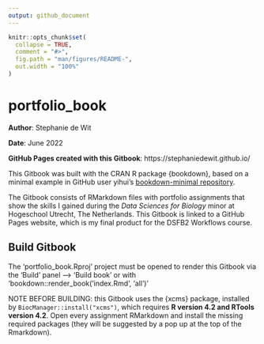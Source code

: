 ```yaml
---
output: github_document
---
```


<!-- README.md is generated from README.Rmd. Please edit that file -->

```r
knitr::opts_chunk$set(
  collapse = TRUE,
  comment = "#>",
  fig.path = "man/figures/README-",
  out.width = "100%"
)
```

# portfolio_book

<!-- badges: start -->
<!-- badges: end -->

__Author__: Stephanie de Wit

__Date__: June 2022 

__GitHub Pages created with this Gitbook__: https://stephaniedewit.github.io/ 

This Gitbook was built with the CRAN R package {bookdown}, based on a minimal example in GitHub user yihui's [bookdown-minimal repository](https://github.com/yihui/bookdown-minimal). 

The Gitbook consists of RMarkdown files with portfolio assignments that show the skills I gained during the _Data Sciences for Biology_ minor at Hogeschool Utrecht, The Netherlands. This Gitbook is linked to a GitHub Pages website, which is my final product for the DSFB2 Workflows course.

## Build Gitbook
The 'portfolio_book.Rproj' project must be opened to render this Gitbook via the 'Build' panel --> 'Build book' or with 'bookdown::render_book('index.Rmd', 'all')' 

NOTE BEFORE BUILDING: this Gitbook uses the {xcms} package, installed by `BiocManager::install("xcms")`, which requires __R version 4.2 and RTools version 4.2__. Open every assignment RMarkdown and install the missing required packages (they will be suggested by a pop up at the top of the Rmarkdown).
